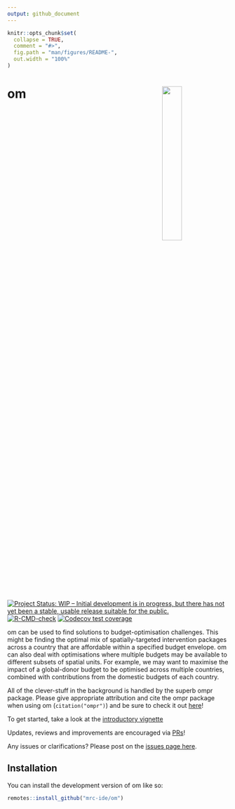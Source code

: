 ```yaml
---
output: github_document
---
```


<!-- README.md is generated from README.Rmd. Please edit that file -->

```r
knitr::opts_chunk$set(
  collapse = TRUE,
  comment = "#>",
  fig.path = "man/figures/README-",
  out.width = "100%"
)
```

# om <img src="man/figures/om_hex.png" align="right" width=30% height=30% />

<!-- badges: start -->
[![Project Status: WIP – Initial development is in progress, but there has not yet been a stable, usable release suitable for the public.](https://www.repostatus.org/badges/latest/wip.svg)](https://www.repostatus.org/#wip)
[![R-CMD-check](https://github.com/mrc-ide/om/workflows/R-CMD-check/badge.svg)](https://github.com/mrc-ide/om/actions)
[![Codecov test coverage](https://codecov.io/gh/mrc-ide/om/branch/main/graph/badge.svg)](https://app.codecov.io/gh/mrc-ide/om?branch=main)
<!-- badges: end -->

om can be used to find solutions to budget-optimisation challenges. This might be
finding the optimal mix of spatially-targeted intervention packages across a country 
that are affordable within a specified budget envelope. om can also deal with
optimisations where multiple budgets may be available to different subsets of
spatial units. For example, we may want to maximise the impact of a
global-donor budget to be optimised across multiple countries, combined with
contributions from the domestic budgets of each country.

All of the clever-stuff in the background is handled by the superb ompr package.
Please give appropriate attribution and cite the ompr package when using om 
(`citation("ompr")`) and be sure to check it out [here](https://dirkschumacher.github.io/ompr/)!

To get started, take a look at the [introductory vignette](https://mrc-ide.github.io/om/articles/Introduction.html)

Updates, reviews and improvements are encouraged via [PRs](https://github.com/mrc-ide/om/pulls)!

Any issues or clarifications? Please post on the [issues page here](https://github.com/mrc-ide/om/issues).


## Installation

You can install the development version of om like so:

``` r
remotes::install_github("mrc-ide/om")
```


